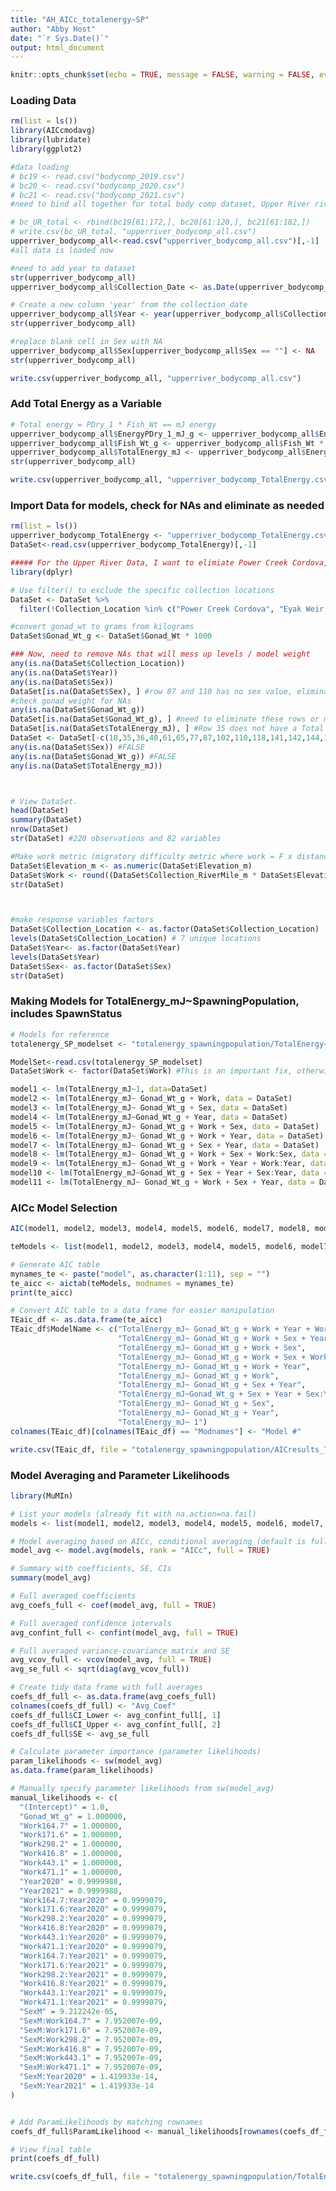 ```yaml
---
title: "AH_AICc_totalenergy~SP"
author: "Abby Host"
date: "`r Sys.Date()`"
output: html_document
---
```


```r
knitr::opts_chunk$set(echo = TRUE, message = FALSE, warning = FALSE, eval = TRUE)
```

### Loading Data
```r
rm(list = ls())
library(AICcmodavg)
library(lubridate)
library(ggplot2)

#data loading
# bc19 <- read.csv("bodycomp_2019.csv")
# bc20 <- read.csv("bodycomp_2020.csv")
# bc21 <- read.csv("bodycomp_2021.csv")
#need to bind all together for total body comp dataset, Upper River river only

# bc_UR_total <- rbind(bc19[61:172,], bc20[61:120,], bc21[61:182,])
# write.csv(bc_UR_total, "upperriver_bodycomp_all.csv")
upperriver_bodycomp_all<-read.csv("upperriver_bodycomp_all.csv")[,-1]
#all data is loaded now

#need to add year to dataset
str(upperriver_bodycomp_all)
upperriver_bodycomp_all$Collection_Date <- as.Date(upperriver_bodycomp_all$Collection_Date)

# Create a new column 'year' from the collection_date
upperriver_bodycomp_all$Year <- year(upperriver_bodycomp_all$Collection_Date)
str(upperriver_bodycomp_all)

#replace blank cell in Sex with NA 
upperriver_bodycomp_all$Sex[upperriver_bodycomp_all$Sex == ""] <- NA
str(upperriver_bodycomp_all)

write.csv(upperriver_bodycomp_all, "upperriver_bodycomp_all.csv")
```

### Add Total Energy as a Variable
```r
# Total energy = PDry_1 * Fish_Wt == mJ energy
upperriver_bodycomp_all$EnergyPDry_1_mJ_g <- upperriver_bodycomp_all$EnergyPDry_1 / 1000
upperriver_bodycomp_all$Fish_Wt_g <- upperriver_bodycomp_all$Fish_Wt * 1000
upperriver_bodycomp_all$TotalEnergy_mJ <- upperriver_bodycomp_all$EnergyPDry_1_mJ_g * upperriver_bodycomp_all$Fish_Wt_g
str(upperriver_bodycomp_all)

write.csv(upperriver_bodycomp_all, "upperriver_bodycomp_TotalEnergy.csv")
```


### Import Data for models, check for NAs and eliminate as needed

```r
rm(list = ls())
upperriver_bodycomp_TotalEnergy <- "upperriver_bodycomp_TotalEnergy.csv"
DataSet<-read.csv(upperriver_bodycomp_TotalEnergy)[,-1]

##### For the Upper River Data, I want to elimiate Power Creek Cordova, Eyak Weir Cordova, Bone Creek, Klutina River, and Upper Klutina, and Copper Lake data points as they don't apply to my spawning populations of interest ####
library(dplyr)

# Use filter() to exclude the specific collection locations
DataSet <- DataSet %>%
  filter(!Collection_Location %in% c("Power Creek Cordova", "Eyak Weir Cordova", "Bone Creek", "Copper Lake", "Klutina River", "Upper Klutina"))

#convert gonad_wt to grams from kilograms
DataSet$Gonad_Wt_g <- DataSet$Gonad_Wt * 1000

### Now, need to remove NAs that will mess up levels / model weight
any(is.na(DataSet$Collection_Location))
any(is.na(DataSet$Year))
any(is.na(DataSet$Sex))
DataSet[is.na(DataSet$Sex), ] #row 87 and 110 has no sex value, eliminate it for models
#check gonad weight for NAs
any(is.na(DataSet$Gonad_Wt_g))
DataSet[is.na(DataSet$Gonad_Wt_g), ] #need to eliminate these rows or model selection will not work
DataSet[is.na(DataSet$TotalEnergy_mJ), ] #Row 35 does not have a Total Energy value, so eliminate for analysis
DataSet <- DataSet[-c(18,35,36,40,61,65,77,87,102,110,118,141,142,144,161,164,221, 222,224),] #excludes row missing sex file
any(is.na(DataSet$Sex)) #FALSE
any(is.na(DataSet$Gonad_Wt_g)) #FALSE
any(is.na(DataSet$TotalEnergy_mJ))



# View DataSet.
head(DataSet)
summary(DataSet)
nrow(DataSet)
str(DataSet) #220 observations and 82 variables

#Make work metric (migratory difficulty metric where work = F x distance)
DataSet$Elevation_m <- as.numeric(DataSet$Elevation_m)
DataSet$Work <- round((DataSet$Collection_RiverMile_m * DataSet$Elevation_m) / (1000 * 1000), digits = 1) #in km^2
str(DataSet) 



#make response variables factors
DataSet$Collection_Location <- as.factor(DataSet$Collection_Location)
levels(DataSet$Collection_Location) # 7 unique locations
DataSet$Year<- as.factor(DataSet$Year)
levels(DataSet$Year)
DataSet$Sex<- as.factor(DataSet$Sex)
str(DataSet)


```

### Making Models for TotalEnergy_mJ~SpawningPopulation, includes SpawnStatus
```r
# Models for reference
totalenergy_SP_modelset <- "totalenergy_spawningpopulation/TotalEnergy~SP_modelset.csv"

ModelSet<-read.csv(totalenergy_SP_modelset)
DataSet$Work <- factor(DataSet$Work) #This is an important fix, otherwise its numeric but in fact its discrete factors

model1 <- lm(TotalEnergy_mJ~1, data=DataSet)
model2 <- lm(TotalEnergy_mJ~ Gonad_Wt_g + Work, data = DataSet)
model3 <- lm(TotalEnergy_mJ~ Gonad_Wt_g + Sex, data = DataSet)
model4 <- lm(TotalEnergy_mJ~Gonad_Wt_g + Year, data = DataSet)
model5 <- lm(TotalEnergy_mJ~ Gonad_Wt_g + Work + Sex, data = DataSet)
model6 <- lm(TotalEnergy_mJ~ Gonad_Wt_g + Work + Year, data = DataSet)
model7 <- lm(TotalEnergy_mJ~ Gonad_Wt_g + Sex + Year, data = DataSet)
model8 <- lm(TotalEnergy_mJ~ Gonad_Wt_g + Work + Sex + Work:Sex, data = DataSet)
model9 <- lm(TotalEnergy_mJ~ Gonad_Wt_g + Work + Year + Work:Year, data = DataSet)
model10 <- lm(TotalEnergy_mJ~Gonad_Wt_g + Sex + Year + Sex:Year, data = DataSet)
model11 <- lm(TotalEnergy_mJ~ Gonad_Wt_g + Work + Sex + Year, data = DataSet)
```

### AICc Model Selection
```r
AIC(model1, model2, model3, model4, model5, model6, model7, model8, model9, model10, model11)

teModels <- list(model1, model2, model3, model4, model5, model6, model7, model8, model9, model10, model11)

# Generate AIC table
mynames_te <- paste("model", as.character(1:11), sep = "")
te_aicc <- aictab(teModels, modnames = mynames_te)
print(te_aicc) 

# Convert AIC table to a data frame for easier manipulation
TEaic_df <- as.data.frame(te_aicc)
TEaic_df$ModelName <- c("TotalEnergy_mJ~ Gonad_Wt_g + Work + Year + Work:Year",
                        "TotalEnergy_mJ~ Gonad_Wt_g + Work + Sex + Year",
                        "TotalEnergy_mJ~ Gonad_Wt_g + Work + Sex",
                        "TotalEnergy_mJ~ Gonad_Wt_g + Work + Sex + Work:Sex",
                        "TotalEnergy_mJ~ Gonad_Wt_g + Work + Year",
                        "TotalEnergy_mJ~ Gonad_Wt_g + Work",
                        "TotalEnergy_mJ~ Gonad_Wt_g + Sex + Year",
                        "TotalEnergy_mJ~Gonad_Wt_g + Sex + Year + Sex:Year",
                        "TotalEnergy_mJ~ Gonad_Wt_g + Sex",
                        "TotalEnergy_mJ~ Gonad_Wt_g + Year",
                        "TotalEnergy_mJ~ 1")
colnames(TEaic_df)[colnames(TEaic_df) == "Modnames"] <- "Model #"

write.csv(TEaic_df, file = "totalenergy_spawningpopulation/AICresults_TotalEnergy~SpawningPopulation.csv", row.names = FALSE)

```

### Model Averaging and Parameter Likelihoods
```r
library(MuMIn)

# List your models (already fit with na.action=na.fail)
models <- list(model1, model2, model3, model4, model5, model6, model7, model8, model9, model10, model11)

# Model averaging based on AICc, conditional averaging (default is full=TRUE)
model_avg <- model.avg(models, rank = "AICc", full = TRUE)

# Summary with coefficients, SE, CIs
summary(model_avg)

# Full averaged coefficients
avg_coefs_full <- coef(model_avg, full = TRUE)

# Full averaged confidence intervals
avg_confint_full <- confint(model_avg, full = TRUE)

# Full averaged variance-covariance matrix and SE
avg_vcov_full <- vcov(model_avg, full = TRUE)
avg_se_full <- sqrt(diag(avg_vcov_full))

# Create tidy data frame with full averages
coefs_df_full <- as.data.frame(avg_coefs_full)
colnames(coefs_df_full) <- "Avg_Coef"
coefs_df_full$CI_Lower <- avg_confint_full[, 1]
coefs_df_full$CI_Upper <- avg_confint_full[, 2]
coefs_df_full$SE <- avg_se_full

# Calculate parameter importance (parameter likelihoods)
param_likelihoods <- sw(model_avg)
as.data.frame(param_likelihoods)

# Manually specify parameter likelihoods from sw(model_avg)
manual_likelihoods <- c(
  "(Intercept)" = 1.0,
  "Gonad_Wt_g" = 1.000000,
  "Work164.7" = 1.000000,
  "Work171.6" = 1.000000,
  "Work298.2" = 1.000000,
  "Work416.8" = 1.000000,
  "Work443.1" = 1.000000,
  "Work471.1" = 1.000000,
  "Year2020" = 0.9999988,
  "Year2021" = 0.9999988, 
  "Work164.7:Year2020" = 0.9999079,    
  "Work171.6:Year2020" = 0.9999079,  
  "Work298.2:Year2020" = 0.9999079,
  "Work416.8:Year2020" = 0.9999079,  
  "Work443.1:Year2020" = 0.9999079, 
  "Work471.1:Year2020" = 0.9999079,
  "Work164.7:Year2021" = 0.9999079, 
  "Work171.6:Year2021" = 0.9999079,
  "Work298.2:Year2021" = 0.9999079,
  "Work416.8:Year2021" = 0.9999079, 
  "Work443.1:Year2021" = 0.9999079,  
  "Work471.1:Year2021" = 0.9999079,
  "SexM" = 9.212242e-05,
  "SexM:Work164.7" = 7.952007e-09,
  "SexM:Work171.6" = 7.952007e-09,
  "SexM:Work298.2" = 7.952007e-09,
  "SexM:Work416.8" = 7.952007e-09,
  "SexM:Work443.1" = 7.952007e-09,
  "SexM:Work471.1" = 7.952007e-09,
  "SexM:Year2020" = 1.419933e-14,
  "SexM:Year2021" = 1.419933e-14
)


# Add ParamLikelihoods by matching rownames
coefs_df_full$ParamLikelihood <- manual_likelihoods[rownames(coefs_df_full)]

# View final table
print(coefs_df_full)

write.csv(coefs_df_full, file = "totalenergy_spawningpopulation/TotalEnergy_SP_ModelAvg_Coefs_withLikelihoods.csv", row.names = TRUE)

```